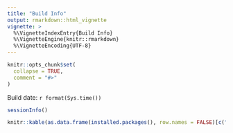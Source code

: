 ```yaml
---
title: "Build Info"
output: rmarkdown::html_vignette
vignette: >
  %\VignetteIndexEntry{Build Info}
  %\VignetteEngine{knitr::rmarkdown}
  %\VignetteEncoding{UTF-8}
---
```


```r
knitr::opts_chunk$set(
  collapse = TRUE,
  comment = "#>"
)
```

Build date: `r format(Sys.time())`

```r
sessionInfo()
```

```r
knitr::kable(as.data.frame(installed.packages(), row.names = FALSE)[c("Package", "Version")])
```
